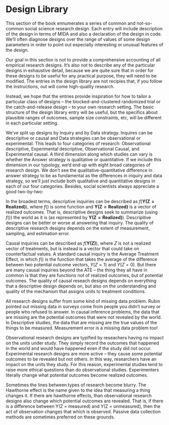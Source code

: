 # Design Library

This section of the book ennumerates a series of common and not-so-common social science research design. Each entry will include description of the design in terms of MIDA and also a declaration of the design in code. We'll often diagnose designs over the range of values of some design parameters in order to point out especially interesting or unusual features of the design.

Our goal in this section is not to provide a comprehensive accounting of all empirical research designs. It's also not to describe any of the particular designs in exhaustive detail, because we are quite sure that in order for these designs to be useful for any practical purpose, they will need to be modified. The entries in the design library are not recipies that, if you follow the instructions, out will come high-quality research. 

Instead, we hope that the entries provide inspiration for how to tailor a particular class of designs -- the blocked-and-clustered randomized trial or the catch-and-release design -- to your own research setting. The basic structure of the design library entry will be useful, but the specifics about plausible ranges of outcomes, sample size constraints, etc, will be different in each particular setting.

We've split up designs by Inquiry and by Data strategy. Inquires can be descripitve or causal and Data strategies can be observational or experimental. This leads to four categories of research: Observational descriptive, Experimental descriptive, Observational Causal, and Experimental causal. A third dimension along which studies can vary is whether the Answer strategy is qualitative or quantitative. If we include this dimension in our typology, we'd end up with eight broad categories of research design. We don't see the qualitative-quantitative difference in answer strategy to be as fundamental as the differences in inquiry and data strategy, so we'll just include both qualitative and quantitative designs in each of our four categories. Besides, social scientists always appreciate a good two-by-two:

\begin{table}
    \begin{tabular}{lll}
    ~                    & Data Strategy: Observational & Data Strategy: Experimental \\
    Inquiry: Descriptive & Sample survey or Case study  & List experiment or Participant Observation  \\
    Inquiry: Causal      & Regression Discontinuity Design or Process Tracing    & RCT \\
    \end{tabular}
\end{table}

In the broadest terms, descriptive inquiries can be described as $f(\mathbf{Y(Z = Realized)})$, where $f()$ is some function and $\mathbf{Y(Z = Realized)}$ is a vector of realized outcomes. That is, descriptive designs seek to summarize (using $f()$) the world as it is (as represented by $\mathbf{Y(Z = Realized)}$). Descripitive designs can be better or worse at answering that inquiry. The quality of descriptive research designs depends on the extent of measurement, sampling, and estimation error.

Causal inquiries can be described as $f(\mathbf{Y(Z)})$, where $Z$ is not a realized vector of treatments, but is instead is a vector that could take on counterfactual values. A standard causal inquiry is the Average Treatment Effect, in which $f()$ is the function that takes the average of the difference between two potential outcome vectors, $Y(Z = 1)$ and $Y(Z = 0)$.  But there are many causal inquiries beyond the ATE -- the thing they all have in common is that they are functions not of realized outcomes, but of potential outcomes.  The quality of causal reseach designs depends on everything that a descriptive design depends on, but also on the understanding and quality of the mechanism that assigns units to treatment conditions. 

All research designs suffer from some kind of missing data problem. Rubin pointed out missing data in surveys come from people you didn't survey or people who refused to answer.  In causal inference problems, the data that are missing are the potential outcomes that were not revealed by the world.  In Descriptive studies, the data that are missing are the true values of the things to be measured.  Measurement error is a missing data problem too!

Observational research designs are typified by reseachers having no impact on the units under study. They simply record the outcomes that happened in the world and would have happened even if the study did not occur. Experimental research designs are more active -- they cause some potential outcomes to be revealed but not others.  In this way, researchers have an impact on the units they study. For this reason, experimental studies tend to raise more ethical questions than do observational studies. Experimenters literally change what potential outcomes become realized outcomes.

Sometimes the lines between types of research become blurry. The Hawthorne effect is the name given to the idea that measuring a thing changes it. If there are hawthorne effects, than observational research designs also change which potential outcomes are revealed. That is, if there is a difference between Y(Z = measured) and Y(Z = unmeasured), then the act of observation changes that which is observed. Passive data collection methods are sometimes preferred on these grounds.






